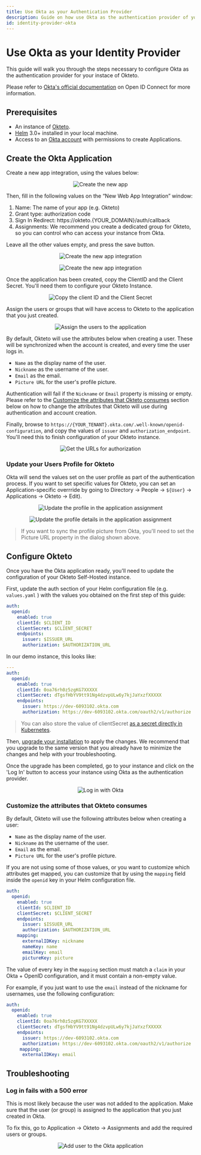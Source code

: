 ```yaml
---
title: Use Okta as your Authentication Provider
description: Guide on how use Okta as the authentication provider of your Okteto Self-hosted instance
id: identity-provider-okta
---
```



# Use Okta as your Identity Provider<TiersList tiers="Self-Hosted" />

This guide will walk you through the steps necessary to configure Okta as the authentication provider for your instace of Okteto.

Please refer to [Okta's official documentation](https://developer.okta.com/docs/concepts/oauth-openid/) on Open ID Connect for more information.

## Prerequisites

- An instance of [Okteto](https://okteto.com/docs/self-hosted/).
- [Helm](https://helm.sh/docs/intro/install/) 3.0+ installed in your local machine.
- Access to an [Okta account](https://www.okta.com) with permissions to create Applications.

## Create the Okta Application

Create a new app integration, using the values below:

<p align="center">
  <Image
    src={require("@site/static/img/okta-new-app.png").default}
    alt="Create the new app"
  />
</p>

Then, fill in the following values on the “New Web App Integration” window:

1. Name: The name of your app (e.g. Okteto)
2. Grant type: authorization code
3. Sign In Redirect: https://okteto.{YOUR_DOMAIN}/auth/callback
4. Assignments: We recommend you create a dedicated group for Okteto, so you can control who can access your instance from Okta.

Leave all the other values empty, and press the save button.

<p align="center">
  <Image
    src={require("@site/static/img/new-web-app-integration.png").default}
    alt="Create the new app integration"
  />
</p>

<p align="center">
  <Image
    src={require("@site/static/img/new-web-app-integration-2.png").default}
    alt="Create the new app integration"
  />
</p>

Once the application has been created, copy the ClientID and the Client Secret. You'll need them to configure your Okteto Instance.

<p align="center">
  <Image
    src={require("@site/static/img/secrets-sidebar.png").default}
    alt="Copy the client ID and the Client Secret"
  />
</p>

Assign the users or groups that will have access to Okteto to the application that you just created.

<p align="center">
  <Image
    src={require("@site/static/img/assignment.png").default}
    alt="Assign the users to the application"
  />
</p>

By default, Okteto will use the attributes below when creating a user. These will be synchronized when the account is created, and every time the user logs in.

- `Name` as the display name of the user.
- `Nickname` as the username of the user.
- `Email` as the email.
- `Picture URL` for the user's profile picture.

Authentication will fail if the `Nickname` or `Email` property is missing or empty. Please refer to the [Customize the attributes that Okteto consumes](#customize-the-attributes-that-okteto-consumes) section below on how to change the attributes that Okteto will use during authentication and account creation.

Finally, browse to `https://{YOUR_TENANT}.okta.com/.well-known/openid-configuration`, and copy the values of `issuer` and `authorization_endpoint`. You'll need this to finish configuration of your Okteto instance.

<p align="center">
  <Image
    src={require("@site/static/img/well-known.png").default}
    alt="Get the URLs for authorization"
  />
</p>

### Update your Users Profile for Okteto

Okta will send the values set on the user profile as part of the authentication process. If you want to set specific values for Okteto, you can set an Application-specific overrride by going to Directory → People → `${User}` → Applications → Okteto → Edit).

<p align="center">
  <Image
    src={require("@site/static/img/profile.png").default}
    alt="Update the profile in the application assignment"
  />
</p>

<p align="center">
  <Image
    src={require("@site/static/img/profile-details.png").default}
    alt="Update the profile details in the application assignment"
  />
</p>

> If you want to sync the profile picture from Okta, you'll need to set the Picture URL property in the dialog shown above.

## Configure Okteto

Once you have the Okta application ready, you'll need to update the configuration of your Okteto Self-Hosted instance.

First, update the auth section of your Helm configuration file (e.g. `values.yaml` ) with the values you obtained on the first step of this guide:

```yaml
auth:
  openid:
    enabled: true
    clientId: $CLIENT_ID
    clientSecret: $CLIENT_SECRET
    endpoints:
      issuer: $ISSUER_URL
      authorization: $AUTHORIZATION_URL
```

In our demo instance, this looks like:

```yaml
---
auth:
  openid:
    enabled: true
    clientId: 0oa76rh0z5zgKG7XXXXX
    clientSecret: dTgsfHbYV9tt91Ng4dzvpULw6y7kjJaYxzfXXXXX
    endpoints:
      issuer: https://dev-6093102.okta.com
      authorization: https://dev-6093102.okta.com/oauth2/v1/authorize
```

> You can also store the value of clientSecret [as a secret directly in Kubernetes](self-hosted/helm-configuration.mdx#store-sensitive-configuration-values-using-a-secret).

Then, [upgrade your installation](self-hosted/manage/upgrade.mdx) to apply the changes. We recommend that you upgrade to the same version that you already have to minimize the changes and help with your troubleshooting.

Once the upgrade has been completed, go to your instance and click on the 'Log In' button to access your instance using Okta as the authentication provider.

<p align="center">
  <Image
    src={require("@site/static/img/with-okta.png").default}
    alt="Log in with Okta"
  />
</p>

### Customize the attributes that Okteto consumes

By default, Okteto will use the following attributes below when creating a user:

- `Name` as the display name of the user.
- `Nickname` as the username of the user.
- `Email` as the email.
- `Picture URL` for the user's profile picture.

If you are not using some of those values, or you want to customize which attributes get mapped, you can customize that by using the `mapping` field inside the `openid` key in your Helm configuration file.

```yaml
auth:
  openid:
    enabled: true
    clientId: $CLIENT_ID
    clientSecret: $CLIENT_SECRET
    endpoints:
      issuer: $ISSUER_URL
      authorization: $AUTHORIZATION_URL
    mapping:
      externalIDKey: nickname
      nameKey: name
      emailKey: email
      pictureKey: picture
```

The value of every key in the `mapping` section must match a `claim` in your Okta + OpenID configuration, and it must contain a non-empty value.

For example, if you just want to use the `email` instead of the nickname for usernames, use the following configuration:

```yaml
auth:
  openid:
    enabled: true
    clientId: 0oa76rh0z5zgKG7XXXXX
    clientSecret: dTgsfHbYV9tt91Ng4dzvpULw6y7kjJaYxzfXXXXX
    endpoints:
      issuer: https://dev-6093102.okta.com
      authorization: https://dev-6093102.okta.com/oauth2/v1/authorize
     mapping:
      externalIDKey: email
```

## Troubleshooting

### Log in fails with a 500 error

This is most likely because the user was not added to the application. Make sure that the user (or group) is assigned to the application that you just created in Okta.

To fix this, go to Application → Okteto → Assignments and add the required users or groups.

<p align="center">
  <Image
    src={require("@site/static/img/add-user.png").default}
    alt="Add user to the Okta application"
  />
</p>
